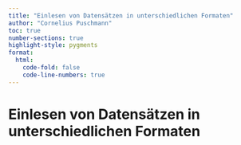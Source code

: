 ```yaml
---
title: "Einlesen von Datensätzen in unterschiedlichen Formaten"
author: "Cornelius Puschmann"
toc: true
number-sections: true
highlight-style: pygments
format:
  html:
    code-fold: false
    code-line-numbers: true
---
```


# Einlesen von Datensätzen in unterschiedlichen Formaten
